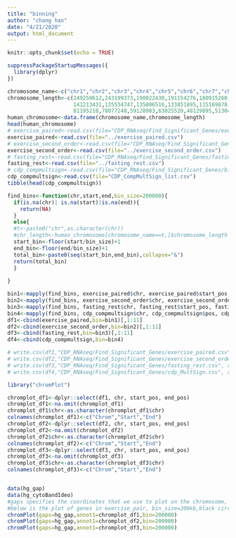 ```yaml
---
title: "binning"
author: "chang han"
date: "4/21/2020"
output: html_document
---
```


```r
knitr::opts_chunk$set(echo = TRUE)
```
```r
suppressPackageStartupMessages({
  library(dplyr)
})
```

```r
chromosome_name<-c("chr1","chr2","chr3","chr4","chr5","chr6","chr7","chr8","chr9","chr10","chr11","chr12","chr13","chr14","chr15","chr16","chr17","chr18","chr19","chr20","chr21","chr22","chrX","chrY")
chromosome_length<-c(249250612,243199373,198022430,191154276,180915260,171115067,159138663,146364022,
                     141213431,135534747,135006516,133851895,115169878,107349540,102531392,90354753,
                     81195210,78077248,59128983,63025520,48129895,51304566,155270560,59373566)
human_chromosome<-data.frame(chromosome_name,chromosome_length)
head(human_chromosome)
# exercise_paired<-read.csv(file="CDP_RNAseq/Find_Significant_Genes/exercise_paired.csv")
exercise_paired<-read.csv(file="../exercise_paired.csv")
# exercise_second_order<-read.csv(file="CDP_RNAseq/Find_Significant_Genes/exercise_second_order.csv")
exercise_second_order<-read.csv(file="../exercise_second_order.csv")
# fasting_rest<-read.csv(file="CDP_RNAseq/Find_Significant_Genes/fasting_rest.csv")
fasting_rest<-read.csv(file="../fasting_rest.csv")
# cdp_compmultsign<-read.csv(file="CDP_RNAseq/Find_Significant_Genes/bin_matching/CDP_CompMultSign_list.csv")
cdp_compmultsign<-read.csv(file="CDP_CompMultSign_list.csv")
tibble(head(cdp_compmultsign))
```
```r
find_bins<-function(chr,start,end,bin_size=200000){
  if(is.na(chr)| is.na(start)|is.na(end)){
    return(NA)
  }
  else{
  #t<-paste0("chr",as.character(chr))
  #chr_length<-human_chromosome[chromosome_name==t,]$chromosome_length
  start_bin<-floor(start/bin_size)+1
  end_bin<-floor(end/bin_size)+1
  total_bin<-paste0(seq(start_bin,end_bin),collapse="&")
  return(total_bin)
  }
  
}
```
```r
bin1<-mapply(find_bins, exercise_paired$chr, exercise_paired$start_pos, exercise_paired$end_pos)
bin2<-mapply(find_bins, exercise_second_order$chr, exercise_second_order$start_pos, exercise_second_order$end_pos)
bin3<-mapply(find_bins, fasting_rest$chr, fasting_rest$start_pos, fasting_rest$end_pos)
bin4<-mapply(find_bins, cdp_compmultsign$chr, cdp_compmultsign$pos, cdp_compmultsign$pos)
df1<-cbind(exercise_paired,bin=bin1)[,1:11]
df2<-cbind(exercise_second_order,bin=bin2)[,1:11]
df3<-cbind(fasting_rest,bin=bin3)[,1:11]
df4<-cbind(cdp_compmultsign,bin=bin4)

```
```r
# write.csv(df1,"CDP_RNAseq/Find_Significant_Genes/exercise_paired.csv", row.names = FALSE)
# write.csv(df2,"CDP_RNAseq/Find_Significant_Genes/exercise_second_order.csv", row.names = FALSE)
# write.csv(df3,"CDP_RNAseq/Find_Significant_Genes/fasting_rest.csv", row.names = FALSE)
# write.csv(df4,"CDP_RNAseq/Find_Significant_Genes/cdp_MultSign.csv", row.names = FALSE)
```

```r
library("chromPlot")
```
```r
chromplot_df1<-dplyr::select(df1, chr, start_pos, end_pos)
chromplot_df1<-na.omit(chromplot_df1)
chromplot_df1$chr<-as.character(chromplot_df1$chr)
colnames(chromplot_df1)<-c("Chrom","Start","End")
chromplot_df2<-dplyr::select(df2, chr, start_pos, end_pos)
chromplot_df2<-na.omit(chromplot_df2)
chromplot_df2$chr<-as.character(chromplot_df2$chr)
colnames(chromplot_df2)<-c("Chrom","Start","End")
chromplot_df3<-dplyr::select(df3, chr, start_pos, end_pos)
chromplot_df3<-na.omit(chromplot_df3)
chromplot_df3$chr<-as.character(chromplot_df3$chr)
colnames(chromplot_df3)<-c("Chrom","Start","End")

```
```r

```


```r
data(hg_gap)
data(hg_cytoBandIdeo)
#gaps specifies the coordinates that we use to plot on the chromosome, hg_gap is provided in package
#below is the plot of genes in exercise_pair, bin_size=200kb,black circile is centromere
chromPlot(gaps=hg_gap,annot1=chromplot_df1,bin=200000)
chromPlot(gaps=hg_gap,annot1=chromplot_df2,bin=200000)
chromPlot(gaps=hg_gap,annot1=chromplot_df3,bin=200000)
```






